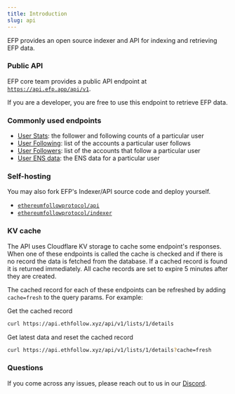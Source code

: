 ```yaml
---
title: Introduction
slug: api
---
```


EFP provides an open source indexer and API for indexing and retrieving EFP data.

### Public API

EFP core team provides a public API endpoint at [`https://api.efp.app/api/v1`](https://api.efp.app/api/v1).

If you are a developer, you are free to use this endpoint to retrieve EFP data.

### Commonly used endpoints

- [User Stats](https://docs.efp.app/api/users/stats/): the follower and following counts of a particular user
- [User Following](https://docs.efp.app/api/users/following/): list of the accounts a particular user follows
- [User Followers](https://docs.efp.app/api/users/followers/): list of the accounts that follow a particular user
- [User ENS data](https://docs.efp.app/api/users/ens/): the ENS data for a particular user

### Self-hosting

You may also fork EFP's Indexer/API source code and deploy yourself.

- [`ethereumfollowprotocol/api`](https://github.com/ethereumfollowprotocol/api)
- [`ethereumfollowprotocol/indexer`](https://github.com/ethereumfollowprotocol/indexer)

### KV cache

The API uses Cloudflare KV storage to cache some endpoint's responses. When one of these
endpoints is called the cache is checked and if there is no record the data is fetched from
the database. If a cached record is found it is returned immediately. All cache records
are set to expire 5 minutes after they are created.

The cached record for each of these endpoints can be refreshed by adding `cache=fresh` to the
query params. For example:

Get the cached record

```sh copy
curl https://api.ethfollow.xyz/api/v1/lists/1/details
```

Get latest data and reset the cached record

```sh copy
curl https://api.ethfollow.xyz/api/v1/lists/1/details?cache=fresh
```

### Questions

If you come across any issues, please reach out to us in our [Discord](https://discord.com/invite/ZUyG3mSXFD).
